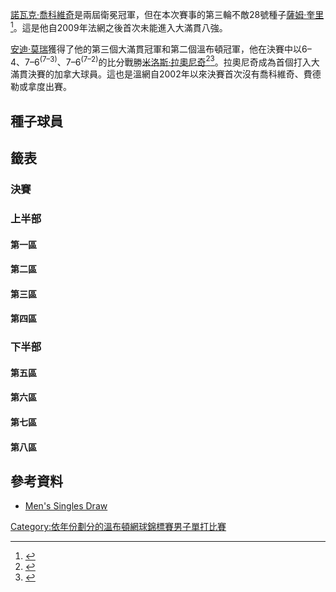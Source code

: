 {{noteTA
|G1=Tennis
|1=zh-hans:半区;zh-hk:半部;zh-tw:線;
|2=zh-hans:轮;zh-hant:圈;zh-tw:輪;
|3=zh-hans:半决赛;zh-hk:準決賽;zh-tw:四強;
|4=zh-hans:四分之一决赛;zh-hk:半準決賽;zh-tw:八強;
|5=zh-hans:温布尔登;zh-hk:溫布頓;zh-tw:溫布頓;
}}
{{Infobox Tennis Grand Slam events|2016|溫布頓網球錦標賽|
 |champ = {{flagicon|GBR}} [[安迪·莫瑞|安迪·莫瑞]] 
 |runner = {{flagicon|CAN}} [[米洛斯·拉奧尼奇|米洛斯·拉奧尼奇]] 
 |score = 6–4, 7–6<sup>(7–3)</sup>, 7–6<sup>(7–2)</sup>
|before_name = 溫布頓網球錦標賽男子單打比賽
|after_name = 溫布頓網球錦標賽男子單打比賽
}}

{{main|2016年溫布頓網球錦標賽}}

[[諾瓦克·喬科維奇|諾瓦克·喬科維奇]]是兩屆衛冕冠軍，但在本次賽事的第三輪不敵28號種子[[薩姆·奎里|薩姆·奎里]]<ref>{{Cite web|url=http://www.wimbledon.com/en_GB/news/articles/2016-07-02/querrey_holds_nerve_to_shock_djokovic.html|title=Querrey holds nerve to shock Djokovic|date=2 July 2016|website=Wimbledon.org|publisher=The All England Lawn Tennis Club|accessdate=2016-07-16|archive-date=2016-07-18|archive-url=https://web.archive.org/web/20160718183558/http://www.wimbledon.com/en_GB/news/articles/2016-07-02/querrey_holds_nerve_to_shock_djokovic.html|dead-url=no}}</ref>。這是他自2009年法網之後首次未能進入大滿貫八強。

[[安迪·莫瑞|安迪·莫瑞]]獲得了他的第三個大滿貫冠軍和第二個溫布頓冠軍，他在決賽中以6–4、7–6<sup>(7–3)</sup>、7–6<sup>(7–2)</sup>的比分戰勝[[米洛斯·拉奧尼奇|米洛斯·拉奧尼奇]]<ref>{{citeweb|url=http://www.bbc.com/sport/tennis/36758518|title=Andy Murray wins Wimbledon by beating Milos Raonic|date=10 July 2016|work=BBC Sport|accessdate=11 July 2016|archive-date=2016-07-10|archive-url=https://web.archive.org/web/20160710175951/http://www.bbc.com/sport/tennis/36758518|dead-url=no}}</ref><ref>{{citeweb|url=https://www.theguardian.com/sport/2016/jul/10/andy-murray-wins-wimbledon-2016-milos-raonic|title=Andy Murray wins second Wimbledon title by beating Milos Raonic|date=10 July 2016|work=Guardian|accessdate=11 July 2016|archive-date=2016-07-15|archive-url=https://web.archive.org/web/20160715204824/https://www.theguardian.com/sport/2016/jul/10/andy-murray-wins-wimbledon-2016-milos-raonic|dead-url=no}}</ref>。拉奧尼奇成為首個打入大滿貫決賽的加拿大球員。這也是溫網自2002年以來決賽首次沒有喬科維奇、費德勒或拿度出賽。

==種子球員==
{{columns-list|2|
{{seeds|1|一}} {{flagicon|SRB}} [[諾瓦克·喬科維奇|諾瓦克·喬科維奇]]（第三輪）
{{seeds|2|八}} {{flagicon|GBR}} '''[[安迪·穆雷|安迪·穆雷]]（冠軍）'''
{{seeds|3|三}} {{flagicon|SUI}} [[羅傑·費德勒|羅傑·費德勒]]（四強）
{{seeds|4|六}} {{flagicon|SUI}} [[斯坦·瓦林卡|斯坦·瓦林卡]]（第二輪）
{{seeds|5|四}}  {{flagicon|JPN}} [[錦織圭|錦織圭]]（第四輪，肋骨傷退賽）
{{seeds|6|二}} {{flagicon|CAN}} [[米洛斯·拉奧尼奇|米洛斯·拉奧尼奇]]（亞軍）
{{seeds|7|七}} {{flagicon|FRA}} [[里夏爾·加斯奎特|里夏爾·加斯奎特]]（第四輪，背傷退賽）
{{seeds|8|五}} {{flagicon|AUT}} [[多米尼克·蒂姆|多米尼克·蒂姆]]（第二輪）
{{seeds|9|四}} {{flagicon|CRO}} [[馬林·契利奇|馬林·契利奇]]（八強）
{{seeds|10|五}} {{flagicon|CZE}} [[托馬什·貝爾迪赫|托馬什·貝爾迪赫]]（四強）
{{seeds|11|二}} {{flagicon|BEL}} [[大衛·高芬|大衛·高芬]]（第四輪）
{{seeds|12|七}} {{flagicon|FRA}} [[若-威爾弗裡德·特松加|若-威爾弗裡德·特松加]]（八強）
{{seeds|13|一}} {{flagicon|ESP}} [[大衛·費雷爾|大衛·費雷爾]]（第二輪）
{{seeds|14|六}} {{flagicon|ESP}} [[羅伯托·布迪斯塔-阿古特|羅伯托·布迪斯塔-阿古特]]（第三輪）
{{seeds|15|八}} {{flagicon|AUS}} [[尼克·基爾喬斯|尼克·基爾喬斯]]（第四輪）
{{seeds|16|三}} {{flagicon|FRA}} [[吉爾·西蒙|吉爾·西蒙]]（第二輪）

{{seeds|17|三}} {{flagicon|FRA}} [[加埃爾·蒙菲爾斯|加埃爾·蒙菲爾斯]]（第一輪）
{{seeds|18|七}} {{flagicon|USA}} [[約翰·伊斯內爾|約翰·伊斯內爾]]（第三輪）
{{seeds|19|六}} {{flagicon|AUS}} [[伯納德·托米奇|伯納德·托米奇]]（第四輪）
{{seeds|20|二}} {{flagicon|RSA}} [[凱文·安德森_(網球運動員)|凱文·安德森]]（第一輪）
{{seeds|21|一}} {{flagicon|GER}} [[菲利普·科爾施賴伯|菲利普·科爾施賴伯]]（第一輪）
{{seeds|22|八}} {{flagicon|ESP}} [[費利西亞諾·洛佩斯|費利西亞諾·洛佩斯]]（第三輪）
{{seeds|23|四}} {{flagicon|CRO}} [[伊沃·卡洛維奇|伊沃·卡洛維奇]]（第二輪）
{{seeds|24|五}} {{flagicon|GER}} [[亞歷山大·兹維列夫|亞歷山大·兹維列夫]]（第三輪）
{{seeds|25|七}} {{flagicon|SRB}} [[維克托·特羅伊茨基|維克托·特羅伊茨基]]（第二輪）
{{seeds|26|八}} {{flagicon|FRA}} [[伯諾瓦·帕爾雷|伯諾瓦·帕爾雷]]（第二輪）
{{seeds|27|二}} {{flagicon|USA}} [[傑克·索克|傑克·索克]]（第三輪）
{{seeds|28|一}} {{flagicon|USA}} [[薩姆·奎里|薩姆·奎里]]（八強）
{{seeds|29|四}} {{flagicon|URU}} [[巴勃羅·奎瓦斯|巴勃羅·奎瓦斯]]（第一輪）
{{seeds|30|三}} {{flagicon|UKR}} [[亞歷山大·多爾戈波洛夫|亞歷山大·多爾戈波洛夫]]（第二輪）
{{seeds|31|五}} {{flagicon|POR}} [[喬奧·索薩|喬奧·索薩]]（第三輪）
{{seeds|32|六}} {{flagicon|FRA}} [[盧卡斯·普耶|盧卡斯·普耶]]（八強）
}}

==籤表==
{{Draw key}}

===決賽===

{{8TeamBracket-Tennis5
|RD1=八強
|RD2=四強
|RD3=決賽
|team-width=175

|RD1-seed1=28
|RD1-team1={{flagicon|USA}} [[薩姆·奎里|薩姆·奎里]]
|RD1-score1-1=4
|RD1-score1-2=5
|RD1-score1-3='''7'''
|RD1-score1-4=4
|RD1-score1-5=
|RD1-seed2=6
|RD1-team2={{flagicon|CAN}} '''[[米洛斯·拉奧尼奇|米洛斯·拉奧尼奇]]'''
|RD1-score2-1='''6'''
|RD1-score2-2='''7'''
|RD1-score2-3=5
|RD1-score2-4='''6'''
|RD1-score2-5=

|RD1-seed3=3
|RD1-team3={{flagicon|SUI}} '''[[羅傑·費德勒|羅傑·費德勒]]'''
|RD1-score3-1=6<sup>4</sup>
|RD1-score3-2=4
|RD1-score3-3='''6'''
|RD1-score3-4='''7<sup>11</sup>'''
|RD1-score3-5='''6'''
|RD1-seed4=9
|RD1-team4={{flagicon|CRO}} [[馬林·契利奇|馬林·契利奇]]
|RD1-score4-1='''7<sup>7</sup>'''
|RD1-score4-2='''6'''
|RD1-score4-3=3
|RD1-score4-4=6<sup>9</sup>
|RD1-score4-5=3

|RD1-seed5=10
|RD1-team5={{flagicon|CZE}} '''[[托馬什·貝爾迪赫|托馬什·貝爾迪赫]]'''
|RD1-score5-1='''7<sup>7</sup>'''
|RD1-score5-2='''6'''
|RD1-score5-3='''6'''
|RD1-score5-4=
|RD1-score5-5=
|RD1-seed6=32
|RD1-team6={{flagicon|FRA}} [[盧卡斯·普耶|盧卡斯·普耶]]
|RD1-score6-1=6<sup>4</sup>
|RD1-score6-2=3
|RD1-score6-3=2
|RD1-score6-4=
|RD1-score6-5=

|RD1-seed7=12
|RD1-team7={{flagicon|FRA}} [[若-威爾弗裡德·特松加|若-威爾弗裡德·特松加]]
|RD1-score7-1=6<sup>10</sup>
|RD1-score7-2=1
|RD1-score7-3='''6'''
|RD1-score7-4='''6'''
|RD1-score7-5=1
|RD1-seed8=2
|RD1-team8={{flagicon|GBR}} '''[[安迪·穆雷|安迪·穆雷]]'''
|RD1-score8-1='''7<sup>12</sup>'''
|RD1-score8-2='''6'''
|RD1-score8-3=3
|RD1-score8-4=4
|RD1-score8-5='''6'''

|RD2-seed1=6
|RD2-team1={{flagicon|CAN}} '''[[米洛斯·拉奧尼奇|米洛斯·拉奧尼奇]]'''
|RD2-score1-1='''6'''
|RD2-score1-2=6<sup>3</sup>
|RD2-score1-3=4
|RD2-score1-4='''7'''
|RD2-score1-5='''6'''
|RD2-seed2=3
|RD2-team2={{flagicon|SUI}} [[羅傑·費德勒|羅傑·費德勒]]
|RD2-score2-1=3
|RD2-score2-2='''7<sup>7</sup>'''
|RD2-score2-3='''6'''
|RD2-score2-4=5
|RD2-score2-5=3

|RD2-seed3=10
|RD2-team3={{flagicon|CZE}} [[托馬什·貝爾迪赫|托馬什·貝爾迪赫]]
|RD2-score3-1=3
|RD2-score3-2=3
|RD2-score3-3=3
|RD2-score3-4=
|RD2-score3-5=
|RD2-seed4=2
|RD2-team4={{flagicon|GBR}} '''[[安迪·穆雷|安迪·穆雷]]'''
|RD2-score4-1='''6'''
|RD2-score4-2='''6'''
|RD2-score4-3='''6'''
|RD2-score4-4=
|RD2-score4-5=

|RD3-seed1=6
|RD3-team1={{flagicon|CAN}} [[米洛斯·拉奧尼奇|米洛斯·拉奧尼奇]]
|RD3-score1-1=4
|RD3-score1-2=6<sup>3</sup>
|RD3-score1-3=6<sup>2</sup>
|RD3-score1-4=
|RD3-score1-5=
|RD3-seed2=2
|RD3-team2={{flagicon|GBR}} '''[[安迪·穆雷|安迪·穆雷]]'''
|RD3-score2-1='''6'''
|RD3-score2-2='''7<sup>7</sup>'''
|RD3-score2-3='''7<sup>7</sup>'''
|RD3-score2-4=
|RD3-score2-5=
}}

=== 上半部 ===
==== 第一區 ====
{{16TeamBracket-Compact-Tennis5
| RD1=第一輪
| RD2=第二輪
| RD3=第三輪
| RD4=第四輪

|RD1-seed01= 1
|RD1-team01={{flagicon|SRB}} '''[[諾瓦克·喬科維奇|喬科維奇]]'''
|RD1-score01-1='''6'''
|RD1-score01-2='''7<sup>7</sup>'''
|RD1-score01-3='''6'''
|RD1-score01-4=
|RD1-score01-5=
|RD1-seed02=WC
|RD1-team02={{flagicon|GBR}} [[詹姆斯·沃德|沃德]]
|RD1-score02-1=0
|RD1-score02-2=6<sup>3</sup>
|RD1-score02-3=4
|RD1-score02-4=
|RD1-score02-5=

|RD1-seed03=
|RD1-team03={{flagicon|GBR}} [[Kyle_Edmund|K Edmund]]
|RD1-score03-1=2
|RD1-score03-2=5
|RD1-score03-3=4
|RD1-score03-4=
|RD1-score03-5=
|RD1-seed04=
|RD1-team04={{flagicon|FRA}} '''[[阿德里安·曼納里諾|曼納里諾]]'''
|RD1-score04-1='''6'''
|RD1-score04-2='''7'''
|RD1-score04-3='''6'''
|RD1-score04-4=
|RD1-score04-5=

|RD1-seed05=
|RD1-team05={{flagicon|BRA}} '''[[托馬斯·貝魯奇|貝魯奇]]'''
|RD1-score05-1=3
|RD1-score05-2='''6'''
|RD1-score05-3='''6'''
|RD1-score05-4=1
|RD1-score05-5='''8'''
|RD1-seed06=Q
|RD1-team06={{flagicon|BEL}} [[魯賓·貝蒙爾曼斯|貝蒙爾曼斯]]
|RD1-score06-1='''6'''
|RD1-score06-2=4
|RD1-score06-3=3
|RD1-score06-4='''6'''
|RD1-score06-5=6

|RD1-seed07=
|RD1-team07={{flagicon|CZE}} [[盧卡斯·拉索爾|拉索爾]]
|RD1-score07-1='''7<sup>8</sup>'''
|RD1-score07-2='''7<sup>7</sup>'''
|RD1-score07-3=4
|RD1-score07-4=2
|RD1-score07-5=10
|RD1-seed08=28
|RD1-team08={{flagicon|USA}} '''[[薩姆·奎里|奎里]]'''
|RD1-score08-1=6<sup>6</sup>
|RD1-score08-2=6<sup>5</sup>
|RD1-score08-3='''6'''
|RD1-score08-4='''6'''
|RD1-score08-5='''12'''

|RD1-seed09=21
|RD1-team09={{nowrap|{{flagicon|GER}} [[菲利普·科爾施賴伯|科爾施賴伯]]}}
|RD1-score09-1=5
|RD1-score09-2=3
|RD1-score09-3='''6'''
|RD1-score09-4=3
|RD1-score09-5=
|RD1-seed10=
|RD1-team10={{flagicon|FRA}} '''[[皮埃爾-雨果·赫伯特|赫伯特]]'''
|RD1-score10-1='''7'''
|RD1-score10-2='''6'''
|RD1-score10-3=3
|RD1-score10-4='''6'''
|RD1-score10-5=

|RD1-seed11=
|RD1-team11={{flagicon|BIH}} '''[[達米爾·德祖赫|德祖赫]]'''
|RD1-score11-1='''7<sup>7</sup>'''
|RD1-score11-2='''7'''
|RD1-score11-3=2
|RD1-score11-4=1
|RD1-score11-5='''6'''
|RD1-seed12=
|RD1-team12={{flagicon|USA}} [[丹尼斯·庫德拉|庫德拉]]
|RD1-score12-1=6<sup>5</sup>
|RD1-score12-2=5
|RD1-score12-3='''6'''
|RD1-score12-4='''6'''
|RD1-score12-5=3

|RD1-seed13=WC
|RD1-team13={{flagicon|GBR}} [[Brydan_Klein|B Klein]]
|RD1-score13-1=6<sup>0</sup>
|RD1-score13-2=4
|RD1-score13-3=4
|RD1-score13-4=
|RD1-score13-5=
|RD1-seed14=
|RD1-team14={{flagicon|FRA}} '''[[尼古拉·馬俞|馬俞]]'''
|RD1-score14-1='''7<sup>7</sup>'''
|RD1-score14-2='''6'''
|RD1-score14-3='''6'''
|RD1-score14-4=
|RD1-score14-5=

|RD1-seed15=
|RD1-team15={{flagicon|ISR}} [[杜迪·塞拉|塞拉]]
|RD1-score15-1=2
|RD1-score15-2=1
|RD1-score15-3=1
|RD1-score15-4=
|RD1-score15-5=
|RD1-seed16=13
|RD1-team16={{flagicon|ESP}} '''[[大衛·費雷爾|費雷爾]]'''
|RD1-score16-1='''6'''
|RD1-score16-2='''6'''
|RD1-score16-3='''6'''
|RD1-score16-4=
|RD1-score16-5=

|RD2-seed01=1
|RD2-team01={{flagicon|SRB}} '''[[諾瓦克·喬科維奇|喬科維奇]]'''
|RD2-score01-1='''6'''
|RD2-score01-2='''6'''
|RD2-score01-3='''7<sup>7</sup>'''
|RD2-score01-4=
|RD2-score01-5=
|RD2-seed02=
|RD2-team02={{flagicon|FRA}} [[阿德里安·曼納里諾|曼納里諾]]
|RD2-score02-1=4
|RD2-score02-2=3
|RD2-score02-3=6<sup>5</sup>
|RD2-score02-4=
|RD2-score02-5=

|RD2-seed03=
|RD2-team03={{flagicon|BRA}} [[托馬斯·貝魯奇|貝魯奇]]
|RD2-score03-1=4
|RD2-score03-2=3
|RD2-score03-3=2
|RD2-score03-4=
|RD2-score03-5=
|RD2-seed04=28
|RD2-team04={{flagicon|USA}} '''[[薩姆·奎里|奎里]]'''
|RD2-score04-1='''6'''
|RD2-score04-2='''6'''
|RD2-score04-3='''6'''
|RD2-score04-4=
|RD2-score04-5=

|RD2-seed05=
|RD2-team05={{nowrap|{{flagicon|FRA}} '''[[皮埃爾-雨果·赫伯特|赫伯特]]'''}}
|RD2-score05-1=3
|RD2-score05-2='''7<sup>7</sup>'''
|RD2-score05-3='''7<sup>7</sup>'''
|RD2-score05-4='''6'''
|RD2-score05-5=
|RD2-seed06=
|RD2-team06={{flagicon|BIH}} [[達米爾·德祖赫|德祖赫]]
|RD2-score06-1='''6'''
|RD2-score06-2=6<sup>1</sup>
|RD2-score06-3=6<sup>0</sup>
|RD2-score06-4=2
|RD2-score06-5=

|RD2-seed07=
|RD2-team07={{flagicon|FRA}} '''[[尼古拉·馬俞|馬俞]]'''
|RD2-score07-1='''6'''
|RD2-score07-2='''6'''
|RD2-score07-3='''6'''
|RD2-score07-4=
|RD2-score07-5=
|RD2-seed08=13
|RD2-team08={{flagicon|ESP}} [[大衛·費雷爾|費雷爾]]
|RD2-score08-1=1
|RD2-score08-2=4
|RD2-score08-3=3
|RD2-score08-4=
|RD2-score08-5=

|RD3-seed01=1
|RD3-team01={{flagicon|SRB}} [[諾瓦克·喬科維奇|喬科維奇]]
|RD3-score01-1=6<sup>6</sup>
|RD3-score01-2=1
|RD3-score01-3='''6'''
|RD3-score01-4=6<sup>5</sup>
|RD3-score01-5=
|RD3-seed02=28
|RD3-team02={{flagicon|USA}} '''[[薩姆·奎里|奎里]]'''
|RD3-score02-1='''7<sup>8</sup>'''
|RD3-score02-2='''6'''
|RD3-score02-3=3
|RD3-score02-4='''7<sup>7</sup>'''
|RD3-score02-5=

|RD3-seed03=
|RD3-team03={{nowrap|{{flagicon|FRA}} [[皮埃爾-雨果·赫伯特|赫伯特]]}}
|RD3-score03-1=6<sup>5</sup>
|RD3-score03-2=4
|RD3-score03-3='''6'''
|RD3-score03-4=3
|RD3-score03-5=
|RD3-seed04=
|RD3-team04={{flagicon|FRA}} '''[[尼古拉·馬俞|馬俞]]'''
|RD3-score04-1='''7<sup>7</sup>'''
|RD3-score04-2='''6'''
|RD3-score04-3=3
|RD3-score04-4='''6'''
|RD3-score04-5=

|RD4-seed01=28
|RD4-team01={{nowrap|{{flagicon|USA}} '''[[薩姆·奎里|奎里]]'''}}
|RD4-score01-1='''6'''
|RD4-score01-2='''7<sup>7</sup>'''
|RD4-score01-3='''6'''
|RD4-score01-4=
|RD4-score01-5=
|RD4-seed02=
|RD4-team02={{flagicon|FRA}} [[尼古拉·馬俞|馬俞]]
|RD4-score02-1=4
|RD4-score02-2=6<sup>5</sup>
|RD4-score02-3=4
|RD4-score02-4=
|RD4-score02-5=
}}

==== 第二區 ====
{{16TeamBracket-Compact-Tennis5
| RD1=第一輪
| RD2=第二輪
| RD3=第三輪
| RD4=第四輪

|RD1-seed01=11
|RD1-team01={{flagicon|BEL}} '''[[大衛·高芬|高芬]]'''
|RD1-score01-1='''6'''
|RD1-score01-2='''6'''
|RD1-score01-3='''6'''
|RD1-score01-4=
|RD1-score01-5=
|RD1-seed02=WC
|RD1-team02={{flagicon|GBR}} [[詹姆斯·沃德_(網球運動員)|沃德]]
|RD1-score02-1=2
|RD1-score02-2=3
|RD1-score02-3=2
|RD1-score02-4=
|RD1-score02-5=

|RD1-seed03=Q
|RD1-team03={{nowrap|{{flagicon|FRA}} '''[[愛德華·羅傑-瓦塞林|羅傑-瓦塞林]]'''}}
|RD1-score03-1=1
|RD1-score03-2='''6'''
|RD1-score03-3='''6'''
|RD1-score03-4='''6'''
|RD1-score03-5=
|RD1-seed04=
|RD1-team04={{flagicon|RUS}} [[Teymuraz_Gabashvili|T Gabashvili]]
|RD1-score04-1='''6'''
|RD1-score04-2=3
|RD1-score04-3=4
|RD1-score04-4=4
|RD1-score04-5=

|RD1-seed05=
|RD1-team05={{flagicon|ESP}} '''[[尼古拉斯·阿爾瑪格羅|阿爾瑪格羅]]'''
|RD1-score05-1='''6'''
|RD1-score05-2='''7<sup>8</sup>'''
|RD1-score05-3=5
|RD1-score05-4=3
|RD1-score05-5='''6'''
|RD1-seed06=
|RD1-team06={{nowrap|{{flagicon|BRA}} [[Rogério_Dutra_Silva|R Dutra Silva]]}}
|RD1-score06-1=3
|RD1-score06-2=6<sup>6</sup>
|RD1-score06-3='''7'''
|RD1-score06-4='''6'''
|RD1-score06-5=3

|RD1-seed07=
|RD1-team07={{flagicon|UZB}} '''[[丹尼斯·伊斯托明|伊斯托明]]'''
|RD1-score07-1=4
|RD1-score07-2=6<sup>13</sup>
|RD1-score07-3='''6'''
|RD1-score07-4='''7<sup>7</sup>'''
|RD1-score07-5='''6'''
|RD1-seed08=20
|RD1-team08={{flagicon|RSA}} [[凱文·安德森_(網球運動員)|安德森]]
|RD1-score08-1='''6'''
|RD1-score08-2='''7<sup>15</sup>'''
|RD1-score08-3=4
|RD1-score08-4=6<sup>2</sup>
|RD1-score08-5=3

|RD1-seed09=27
|RD1-team09={{flagicon|USA}} '''[[傑克·索克|索克]]'''
|RD1-score09-1='''6'''
|RD1-score09-2='''6'''
|RD1-score09-3='''6'''
|RD1-score09-4=
|RD1-score09-5=
|RD1-seed10=
|RD1-team10={{flagicon|LAT}} [[厄內斯特·古爾比斯|古爾比斯]]
|RD1-score10-1=4
|RD1-score10-2=4
|RD1-score10-3=4
|RD1-score10-4=
|RD1-score10-5=

|RD1-seed11=
|RD1-team11={{flagicon|ARG}} [[迪亞哥·塞巴斯蒂安·施瓦茲曼|施瓦茲曼]]
|RD1-score11-1='''6'''
|RD1-score11-2=2
|RD1-score11-3=3
|RD1-score11-4='''6'''
|RD1-score11-5=5
|RD1-seed12=
|RD1-team12={{flagicon|NED}} '''[[羅賓·哈塞|哈塞]]'''
|RD1-score12-1=2
|RD1-score12-2='''6'''
|RD1-score12-3='''6'''
|RD1-score12-4=2
|RD1-score12-5='''7'''

|RD1-seed13=
|RD1-team13={{flagicon|ITA}} '''[[安德烈亞斯·塞皮|塞皮]]'''
|RD1-score13-1='''6'''
|RD1-score13-2='''6'''
|RD1-score13-3='''6'''
|RD1-score13-4=
|RD1-score13-5=
|RD1-seed14=
|RD1-team14={{nowrap|{{flagicon|ESP}} [[吉列爾莫·加西亞·洛佩斯|加西亞·洛佩斯]]}}
|RD1-score14-1=2
|RD1-score14-2=4
|RD1-score14-3=0
|RD1-score14-4=
|RD1-score14-5=

|RD1-seed15=
|RD1-team15={{nowrap|{{flagicon|ESP}} [[Pablo_Carreño_Busta|P Carreño Busta]]}}
|RD1-score15-1=6<sup>4</sup>
|RD1-score15-2=2
|RD1-score15-3=4
|RD1-score15-4=
|RD1-score15-5=
|RD1-seed16=6
|RD1-team16={{flagicon|CAN}} '''[[米洛斯·拉奧尼奇|拉奧尼奇]]'''
|RD1-score16-1='''7<sup>7</sup>'''
|RD1-score16-2='''6'''
|RD1-score16-3='''6'''
|RD1-score16-4=
|RD1-score16-5=

|RD2-seed01=11
|RD2-team01={{flagicon|BEL}} '''[[大衛·高芬|高芬]]'''
|RD2-score01-1='''6'''
|RD2-score01-2='''6'''
|RD2-score01-3='''6'''
|RD2-score01-4=
|RD2-score01-5=
|RD2-seed02=Q
|RD2-team02={{nowrap|{{flagicon|FRA}} [[愛德華·羅傑-瓦塞林|羅傑-瓦塞林]]}}
|RD2-score02-1=4
|RD2-score02-2=0
|RD2-score02-3=3
|RD2-score02-4=
|RD2-score02-5=

|RD2-seed03=
|RD2-team03={{flagicon|ESP}} [[尼古拉斯·阿爾瑪格羅|阿爾瑪格羅]]
|RD2-score03-1=4
|RD2-score03-2=6<sup>5</sup>
|RD2-score03-3=2
|RD2-score03-4=
|RD2-score03-5=
|RD2-seed04=
|RD2-team04={{flagicon|UZB}} '''[[丹尼斯·伊斯托明|伊斯托明]]'''
|RD2-score04-1='''6'''
|RD2-score04-2='''7<sup>7</sup>'''
|RD2-score04-3='''6'''
|RD2-score04-4=
|RD2-score04-5=

|RD2-seed05=27
|RD2-team05={{flagicon|USA}} '''[[傑克·索克|索克]]'''
|RD2-score05-1='''6'''
|RD2-score05-2='''6'''
|RD2-score05-3=6<sup>3</sup>
|RD2-score05-4='''6'''
|RD2-score05-5=
|RD2-seed06=
|RD2-team06={{flagicon|NED}} [[羅賓·哈塞|哈塞]]
|RD2-score06-1=1
|RD2-score06-2=3
|RD2-score06-3='''7<sup>7</sup>'''
|RD2-score06-4=4
|RD2-score06-5=

|RD2-seed07=
|RD2-team07={{flagicon|ITA}} [[安德烈亞斯·塞皮|塞皮]]
|RD2-score07-1=6<sup>5</sup>
|RD2-score07-2=4
|RD2-score07-3=2
|RD2-score07-4=
|RD2-score07-5=
|RD2-seed08=6
|RD2-team08={{flagicon|CAN}} '''[[米洛斯·拉奧尼奇|拉奧尼奇]]'''
|RD2-score08-1='''7<sup>7</sup>'''
|RD2-score08-2='''6'''
|RD2-score08-3='''6'''
|RD2-score08-4=
|RD2-score08-5=

|RD3-seed01=11
|RD3-team01={{flagicon|BEL}} '''[[大衛·高芬|高芬]]'''
|RD3-score01-1='''6'''
|RD3-score01-2='''6'''
|RD3-score01-3=2
|RD3-score01-4='''6'''
|RD3-score01-5=
|RD3-seed02=
|RD3-team02={{flagicon|UZB}} [[丹尼斯·伊斯托明|伊斯托明]]
|RD3-score02-1=4
|RD3-score02-2=3
|RD3-score02-3='''6'''
|RD3-score02-4=1
|RD3-score02-5=

|RD3-seed03=27
|RD3-team03={{flagicon|USA}} [[傑克·索克|索克]]
|RD3-score03-1=6<sup>2</sup>
|RD3-score03-2=4
|RD3-score03-3=6<sup>1</sup>
|RD3-score03-4=
|RD3-score03-5=
|RD3-seed04=6
|RD3-team04={{nowrap|{{flagicon|CAN}} '''[[米洛斯·拉奧尼奇|拉奧尼奇]]'''}}
|RD3-score04-1='''7<sup>7</sup>'''
|RD3-score04-2='''6'''
|RD3-score04-3='''7<sup>7</sup>'''
|RD3-score04-4=
|RD3-score04-5=

|RD4-seed01=11
|RD4-team01={{flagicon|BEL}} [[大衛·高芬|高芬]]
|RD4-score01-1='''6'''
|RD4-score01-2='''6'''
|RD4-score01-3=4
|RD4-score01-4=4
|RD4-score01-5=4
|RD4-seed02=6
|RD4-team02={{nowrap|{{flagicon|CAN}} '''[[米洛斯·拉奧尼奇|拉奧尼奇]]'''}}
|RD4-score02-1=4
|RD4-score02-2=3
|RD4-score02-3='''6'''
|RD4-score02-4='''6'''
|RD4-score02-5='''6'''
}}

==== 第三區 ====
{{16TeamBracket-Compact-Tennis5
| RD1=第一輪
| RD2=第二輪
| RD3=第三輪
| RD4=第四輪

|RD1-seed01=3
|RD1-team01={{flagicon|SUI}} '''[[羅傑·費德勒|費德勒]]'''
|RD1-score01-1='''7<sup>7</sup>'''
|RD1-score01-2='''7<sup>7</sup>'''
|RD1-score01-3='''6'''
|RD1-score01-4=
|RD1-score01-5=
|RD1-seed02=
|RD1-team02={{flagicon|ARG}} [[吉多·佩拉|佩拉]]
|RD1-score02-1=6<sup>5</sup>
|RD1-score02-2=6<sup>3</sup>
|RD1-score02-3=3
|RD1-score02-4=
|RD1-score02-5=

|RD1-seed03=
|RD1-team03={{flagicon|LTU}} [[里查達斯·貝蘭基斯|貝蘭基斯]]
|RD1-score03-1=3
|RD1-score03-2=3
|RD1-score03-3=4
|RD1-score03-4=
|RD1-score03-5=
|RD1-seed04=Q
|RD1-team04={{flagicon|GBR}} '''[[馬庫斯·威利斯|威利斯]]'''
|RD1-score04-1='''6'''
|RD1-score04-2='''6'''
|RD1-score04-3='''6'''
|RD1-score04-4=
|RD1-score04-5=

|RD1-seed05=
|RD1-team05={{flagicon|GBR}} '''[[布倫丹·埃文斯|埃文斯]]'''
|RD1-score05-1='''6'''
|RD1-score05-2=6<sup>6</sup>
|RD1-score05-3='''7<sup>9</sup>'''
|RD1-score05-4='''7'''
|RD1-score05-5=
|RD1-seed06=
|RD1-team06={{flagicon|GER}} [[Jan-Lennard_Struff|J-L Struff]]
|RD1-score06-1=3
|RD1-score06-2='''7<sup>8</sup>'''
|RD1-score06-3=6<sup>7</sup>
|RD1-score06-4=5
|RD1-score06-5=

|RD1-seed07=
|RD1-team07={{flagicon|RUS}} [[Evgeny_Donskoy|E Donskoy]]
|RD1-score07-1=2
|RD1-score07-2=4
|RD1-score07-3='''6'''
|RD1-score07-4=6<sup>3</sup>
|RD1-score07-5=
|RD1-seed08=30
|RD1-team08={{nowrap|{{flagicon|UKR}} '''[[亞歷山大·多爾戈波洛夫|多爾戈波洛夫]]'''}}
|RD1-score08-1='''6'''
|RD1-score08-2='''6'''
|RD1-score08-3=3
|RD1-score08-4='''7<sup>7</sup>'''
|RD1-score08-5=

|RD1-seed09=17
|RD1-team09={{flagicon|FRA}} [[加埃爾·蒙菲爾斯|蒙菲爾斯]]
|RD1-score09-1='''7<sup>7</sup>'''
|RD1-score09-2=0
|RD1-score09-3='''6'''
|RD1-score09-4=1
|RD1-score09-5=2
|RD1-seed10=
|RD1-team10={{flagicon|FRA}} '''[[熱雷米·夏爾迪|夏爾迪]]'''
|RD1-score10-1=6<sup>4</sup>
|RD1-score10-2='''6'''
|RD1-score10-3=4
|RD1-score10-4='''6'''
|RD1-score10-5='''6'''

|RD1-seed11=
|RD1-team11={{flagicon|TUN}} [[Malek_Jaziri|M Jaziri]]
|RD1-score11-1=5
|RD1-score11-2=6<sup>2</sup>
|RD1-score11-3=4
|RD1-score11-4=
|RD1-score11-5=
|RD1-seed12=
|RD1-team12={{flagicon|USA}} '''[[斯蒂夫·約翰遜|約翰遜]]'''
|RD1-score12-1='''7'''
|RD1-score12-2='''7<sup>7</sup>'''
|RD1-score12-3='''6'''
|RD1-score12-4=
|RD1-score12-5=

|RD1-seed13=Q
|RD1-team13={{flagicon|USA}} [[Bjorn_Fratangelo|B Fratangelo]]
|RD1-score13-1=3
|RD1-score13-2=4
|RD1-score13-3=2
|RD1-score13-4=
|RD1-score13-5=
|RD1-seed14=
|RD1-team14={{flagicon|BUL}} '''[[格里戈爾·季米特洛夫|季米特洛夫]]'''
|RD1-score14-1='''6'''
|RD1-score14-2='''6'''
|RD1-score14-3='''6'''
|RD1-score14-4=
|RD1-score14-5=

|RD1-seed15=PR
|RD1-team15={{flagicon|SRB}} [[Janko_Tipsarević|J Tipsarević]]
|RD1-score15-1='''6'''
|RD1-score15-2=4
|RD1-score15-3=5
|RD1-score15-4=3
|RD1-score15-5=
|RD1-seed16=16
|RD1-team16={{flagicon|FRA}} '''[[吉爾·西蒙|西蒙]]'''
|RD1-score16-1=4
|RD1-score16-2='''6'''
|RD1-score16-3='''7'''
|RD1-score16-4='''6'''
|RD1-score16-5=

|RD2-seed01=3
|RD2-team01={{flagicon|SUI}} '''[[羅傑·費德勒|費德勒]]'''
|RD2-score01-1='''6'''
|RD2-score01-2='''6'''
|RD2-score01-3='''6'''
|RD2-score01-4=
|RD2-score01-5=
|RD2-seed02=Q
|RD2-team02={{flagicon|GBR}} [[馬庫斯·威利斯|威利斯]]
|RD2-score02-1=0
|RD2-score02-2=3
|RD2-score02-3=4
|RD2-score02-4=
|RD2-score02-5=

|RD2-seed03=
|RD2-team03={{flagicon|GBR}} '''[[布倫丹·埃文斯|埃文斯]]'''
|RD2-score03-1='''7<sup>8</sup>'''
|RD2-score03-2='''6'''
|RD2-score03-3='''6'''
|RD2-score03-4=
|RD2-score03-5=
|RD2-seed04=30
|RD2-team04={{nowrap|{{flagicon|UKR}} [[亞歷山大·多爾戈波洛夫|多爾戈波洛夫]]}}
|RD2-score04-1=6<sup>6</sup>
|RD2-score04-2=4
|RD2-score04-3=1
|RD2-score04-4=
|RD2-score04-5=

|RD2-seed05=
|RD2-team05={{flagicon|FRA}} [[熱雷米·夏爾迪|夏爾迪]]
|RD2-score05-1=1
|RD2-score05-2=6<sup>6</sup>
|RD2-score05-3=3
|RD2-score05-4=
|RD2-score05-5=
|RD2-seed06=
|RD2-team06={{flagicon|USA}} '''[[斯蒂夫·約翰遜|約翰遜]]'''
|RD2-score06-1='''6'''
|RD2-score06-2='''7<sup>8</sup>'''
|RD2-score06-3='''6'''
|RD2-score06-4=
|RD2-score06-5=

|RD2-seed07=
|RD2-team07={{flagicon|BUL}} '''[[格里戈爾·季米特洛夫|季米特洛夫]]'''
|RD2-score07-1='''6'''
|RD2-score07-2='''7<sup>7</sup>'''
|RD2-score07-3=4
|RD2-score07-4='''6'''
|RD2-score07-5=
|RD2-seed08=16
|RD2-team08={{flagicon|FRA}} [[吉爾·西蒙|西蒙]]
|RD2-score08-1=3
|RD2-score08-2=6<sup>1</sup>
|RD2-score08-3='''6'''
|RD2-score08-4=4
|RD2-score08-5=

|RD3-seed01=3
|RD3-team01={{flagicon|SUI}} '''[[羅傑·費德勒|費德勒]]'''
|RD3-score01-1='''6'''
|RD3-score01-2='''6'''
|RD3-score01-3='''6'''
|RD3-score01-4=
|RD3-score01-5=
|RD3-seed02=
|RD3-team02={{flagicon|GBR}} [[布倫丹·埃文斯|埃文斯]]
|RD3-score02-1=4
|RD3-score02-2=2
|RD3-score02-3=2
|RD3-score02-4=
|RD3-score02-5=

|RD3-seed03=
|RD3-team03={{nowrap|{{flagicon|USA}} '''[[斯蒂夫·約翰遜|約翰遜]]'''}}
|RD3-score03-1=6<sup>6</sup>
|RD3-score03-2='''7<sup>7</sup>'''
|RD3-score03-3='''6'''
|RD3-score03-4='''6'''
|RD3-score03-5=
|RD3-seed04=
|RD3-team04={{flagicon|BUL}} [[格里戈爾·季米特洛夫|季米特洛夫]]
|RD3-score04-1='''7<sup>8</sup>'''
|RD3-score04-2=6<sup>3</sup>
|RD3-score04-3=4
|RD3-score04-4=2
|RD3-score04-5=

|RD4-seed01=3
|RD4-team01={{flagicon|SUI}} '''[[羅傑·費德勒|費德勒]]'''
|RD4-score01-1='''6'''
|RD4-score01-2='''6'''
|RD4-score01-3='''7'''
|RD4-score01-4=
|RD4-score01-5=
|RD4-seed02=
|RD4-team02={{nowrap|{{flagicon|USA}} [[斯蒂夫·約翰遜|約翰遜]]}}
|RD4-score02-1=2
|RD4-score02-2=3
|RD4-score02-3=5
|RD4-score02-4=
|RD4-score02-5=
}}

==== 第四區 ====
{{16TeamBracket-Compact-Tennis5
| RD1=第一輪
| RD2=第二輪
| RD3=第三輪
| RD4=第四輪

|RD1-seed01=9
|RD1-team01={{flagicon|CRO}} '''[[馬林·契利奇|契利奇]]'''
|RD1-score01-1='''6'''
|RD1-score01-2='''7'''
|RD1-score01-3='''6'''
|RD1-score01-4=
|RD1-score01-5=
|RD1-seed02=PR
|RD1-team02={{flagicon|USA}} [[布賴恩·貝克爾|貝克爾]]
|RD1-score02-1=3
|RD1-score02-2=5
|RD1-score02-3=3
|RD1-score02-4=
|RD1-score02-5=

|RD1-seed03=
|RD1-team03={{nowrap|{{flagicon|UKR}} '''[[謝爾蓋·斯坦高夫斯基|斯坦高夫斯基]]'''}}
|RD1-score03-1='''6'''
|RD1-score03-2='''6'''
|RD1-score03-3='''6'''
|RD1-score03-4=
|RD1-score03-5=
|RD1-seed04=Q
|RD1-team04={{flagicon|JPN}} [[Yoshihito_Nishioka|Y Nishioka]]
|RD1-score04-1=3
|RD1-score04-2=4
|RD1-score04-3=4
|RD1-score04-4=
|RD1-score04-5=

|RD1-seed05=
|RD1-team05={{flagicon|ITA}} [[保羅·洛倫齊|洛倫齊]]
|RD1-score05-1=4
|RD1-score05-2='''7<sup>7</sup>'''
|RD1-score05-3=5
|RD1-score05-4=3
|RD1-score05-5=
|RD1-seed06=Q
|RD1-team06={{flagicon|SVK}} '''[[盧卡斯·拉科|拉科]]'''
|RD1-score06-1='''6'''
|RD1-score06-2=6<sup>5</sup>
|RD1-score06-3='''7'''
|RD1-score06-4='''6'''
|RD1-score06-5=

|RD1-seed07=
|RD1-team07={{flagicon|CRO}} [[Borna_Ćorić|B Ćorić]]
|RD1-score07-1=6<sup>8</sup>
|RD1-score07-2=6<sup>7</sup>
|RD1-score07-3=4
|RD1-score07-4=
|RD1-score07-5=
|RD1-seed08=23
|RD1-team08={{flagicon|CRO}} '''[[伊沃·卡洛維奇|卡洛維奇]]'''
|RD1-score08-1='''7<sup>10</sup>'''
|RD1-score08-2='''7<sup>9</sup>'''
|RD1-score08-3='''6'''
|RD1-score08-4=
|RD1-score08-5=

|RD1-seed09=29
|RD1-team09={{flagicon|URU}} [[巴勃羅·奎瓦斯|奎瓦斯]]
|RD1-score09-1=3
|RD1-score09-2='''6'''
|RD1-score09-3='''7'''
|RD1-score09-4=3
|RD1-score09-5=4
|RD1-seed10=
|RD1-team10={{flagicon|RUS}} '''[[安德烈·庫茲涅佐夫_(網球運動員)|庫茲涅佐夫]]'''
|RD1-score10-1='''6'''
|RD1-score10-2=3
|RD1-score10-3=5
|RD1-score10-4='''6'''
|RD1-score10-5='''6'''

|RD1-seed11=
|RD1-team11={{flagicon|COL}} [[Santiago_Giraldo|S Giraldo]]
|RD1-score11-1='''6'''
|RD1-score11-2='''7<sup>7</sup>'''
|RD1-score11-3=6<sup>5</sup>
|RD1-score11-4=3
|RD1-score11-5=13
|RD1-seed12=
|RD1-team12={{flagicon|LUX}} '''[[Gilles_Müller|G Müller]]'''
|RD1-score12-1=4
|RD1-score12-2=6<sup>3</sup>
|RD1-score12-3='''7<sup>7</sup>'''
|RD1-score12-4='''6'''
|RD1-score12-5='''15'''

|RD1-seed13=PR
|RD1-team13={{flagicon|FRA}} '''[[Julien_Benneteau|J Benneteau]]'''
|RD1-score13-1='''6'''
|RD1-score13-2='''6'''
|RD1-score13-3='''7<sup>10</sup>'''
|RD1-score13-4=
|RD1-score13-5=
|RD1-seed14=
|RD1-team14={{flagicon|UKR}} [[Illya_Marchenko|I Marchenko]]
|RD1-score14-1=4
|RD1-score14-2=2
|RD1-score14-3=6<sup>8</sup>
|RD1-score14-4=
|RD1-score14-5=

|RD1-seed15=
|RD1-team15={{flagicon|AUS}} [[Sam_Groth|S Groth]]
|RD1-score15-1=4
|RD1-score15-2=3
|RD1-score15-3=5
|RD1-score15-4=
|RD1-score15-5=
|RD1-seed16= 5
|RD1-team16={{flagicon|JPN}} '''[[錦織圭|錦織]]'''
|RD1-score16-1='''6'''
|RD1-score16-2='''6'''
|RD1-score16-3='''7'''
|RD1-score16-4=
|RD1-score16-5=

|RD2-seed01=9
|RD2-team01={{flagicon|CRO}} '''[[馬林·契利奇|契利奇]]'''
|RD2-score01-1='''6'''
|RD2-score01-2=6<sup>6</sup>
|RD2-score01-3='''6'''
|RD2-score01-4='''6'''
|RD2-score01-5=
|RD2-seed02=
|RD2-team02={{nowrap|{{flagicon|UKR}} [[謝爾蓋·斯坦高夫斯基|斯坦高夫斯基]]}}
|RD2-score02-1=2
|RD2-score02-2='''7<sup>8</sup>'''
|RD2-score02-3=4
|RD2-score02-4=4
|RD2-score02-5=

|RD2-seed03=Q
|RD2-team03={{flagicon|SVK}} '''[[盧卡斯·拉科|拉科]]'''
|RD2-score03-1='''6'''
|RD2-score03-2=3
|RD2-score03-3='''7<sup>7</sup>'''
|RD2-score03-4='''6'''
|RD2-score03-5=
|RD2-seed04=23
|RD2-team04={{flagicon|CRO}} [[伊沃·卡洛維奇|卡洛維奇]]
|RD2-score04-1=3
|RD2-score04-2='''6'''
|RD2-score04-3=6<sup>5</sup>
|RD2-score04-4=4
|RD2-score04-5=

|RD2-seed05=
|RD2-team05={{flagicon|RUS}} '''[[安德烈·庫茲涅佐夫_(網球運動員)|庫茲涅佐夫]]'''
|RD2-score05-1='''6'''
|RD2-score05-2='''6'''
|RD2-score05-3='''6'''
|RD2-score05-4=
|RD2-score05-5=
|RD2-seed06=
|RD2-team06={{flagicon|LUX}} [[Gilles_Müller|G Müller]]
|RD2-score06-1=3
|RD2-score06-2=4
|RD2-score06-3=4
|RD2-score06-4=
|RD2-score06-5=

|RD2-seed07=PR
|RD2-team07={{flagicon|FRA}} [[Julien_Benneteau|J Benneteau]]
|RD2-score07-1='''6'''
|RD2-score07-2=4
|RD2-score07-3=4
|RD2-score07-4=2
|RD2-score07-5=
|RD2-seed08=5
|RD2-team08={{flagicon|JPN}} '''[[錦織圭|錦織]]'''
|RD2-score08-1=4
|RD2-score08-2='''6'''
|RD2-score08-3='''6'''
|RD2-score08-4='''6'''
|RD2-score08-5=

|RD3-seed01=9
|RD3-team01={{flagicon|CRO}} '''[[馬林·契利奇|契利奇]]'''
|RD3-score01-1='''6'''
|RD3-score01-2='''6'''
|RD3-score01-3='''6'''
|RD3-score01-4=
|RD3-score01-5=
|RD3-seed02=Q
|RD3-team02={{flagicon|SVK}} [[盧卡斯·拉科|拉科]]
|RD3-score02-1=3
|RD3-score02-2=3
|RD3-score02-3=4
|RD3-score02-4=
|RD3-score02-5=

|RD3-seed03=
|RD3-team03={{nowrap|{{flagicon|RUS}} [[安德烈·庫茲涅佐夫_(網球運動員)|庫茲涅佐夫]]}}
|RD3-score03-1=5
|RD3-score03-2=3
|RD3-score03-3=5
|RD3-score03-4=
|RD3-score03-5=
|RD3-seed04=5
|RD3-team04={{flagicon|JPN}} '''[[錦織圭|錦織]]'''
|RD3-score04-1='''7'''
|RD3-score04-2='''6'''
|RD3-score04-3='''7'''
|RD3-score04-4=
|RD3-score04-5=

|RD4-seed01=9
|RD4-team01={{flagicon|CRO}} '''[[馬林·契利奇|契利奇]]'''
|RD4-score01-1='''6'''
|RD4-score01-2=5
|RD4-score01-3=
|RD4-score01-4=
|RD4-score01-5=
|RD4-seed02=5
|RD4-team02={{nowrap|{{flagicon|JPN}} [[錦織圭|錦織]]}}
|RD4-score02-1=1
|RD4-score02-2=1<sup>r</sup>
|RD4-score02-3=
|RD4-score02-4=
|RD4-score02-5=
}}

=== 下半部 ===
==== 第五區 ====
{{16TeamBracket-Compact-Tennis5
| RD1=第一輪
| RD2=第二輪
| RD3=第三輪
| RD4=第四輪

|RD1-seed01=8
|RD1-team01={{flagicon|AUT}} '''[[多米尼克·蒂姆|蒂姆]]'''
|RD1-score01-1='''7'''
|RD1-score01-2='''6'''
|RD1-score01-3='''6'''
|RD1-score01-4=
|RD1-score01-5=
|RD1-seed02=PR
|RD1-team02={{flagicon|GER}} [[弗洛里安·邁爾|邁爾]]
|RD1-score02-1=5
|RD1-score02-2=4
|RD1-score02-3=4
|RD1-score02-4=
|RD1-score02-5=

|RD1-seed03=
|RD1-team03={{flagicon|CZE}} '''[[吉力·維斯利|維斯利]]'''
|RD1-score03-1='''6'''
|RD1-score03-2='''6'''
|RD1-score03-3='''7<sup>9</sup>'''
|RD1-score03-4=
|RD1-score03-5=
|RD1-seed04=Q
|RD1-team04={{flagicon|NED}} [[伊格爾·西里寧|西里寧]]
|RD1-score04-1=2
|RD1-score04-2=4
|RD1-score04-3=6<sup>7</sup>
|RD1-score04-4=
|RD1-score04-5=

|RD1-seed05=Q
|RD1-team05={{flagicon|AUS}} [[盧克·薩維爾|薩維爾]]
|RD1-score05-1='''6'''
|RD1-score05-2=4
|RD1-score05-3=5
|RD1-score05-4=4
|RD1-score05-5=
|RD1-seed06=Q
|RD1-team06={{flagicon|USA}} '''[[Dennis_Novikov|D Novikov]]'''
|RD1-score06-1=4
|RD1-score06-2='''6'''
|RD1-score06-3='''7'''
|RD1-score06-4='''6'''
|RD1-score06-5=

|RD1-seed07=PR
|RD1-team07={{flagicon|RUS}} [[德米特里·圖爾蘇諾夫|圖爾蘇諾夫]]
|RD1-score07-1='''6'''
|RD1-score07-2=6<sup>2</sup>
|RD1-score07-3='''6'''
|RD1-score07-4=3
|RD1-score07-5=5
|RD1-seed08=31
|RD1-team08={{flagicon|POR}} '''[[喬奧·索薩|索薩]]'''
|RD1-score08-1=3
|RD1-score08-2='''7<sup>7</sup>'''
|RD1-score08-3=4
|RD1-score08-4='''6'''
|RD1-score08-5='''7'''

|RD1-seed09=24
|RD1-team09={{flagicon|GER}} '''[[亞歷山大·兹維列夫|兹維列夫]]'''
|RD1-score09-1='''6'''
|RD1-score09-2='''6'''
|RD1-score09-3='''6'''
|RD1-score09-4=
|RD1-score09-5=
|RD1-seed10=
|RD1-team10={{flagicon|FRA}} [[保羅-亨利·馬蒂厄|馬蒂厄]]
|RD1-score10-1=3
|RD1-score10-2=4
|RD1-score10-3=2
|RD1-score10-4=
|RD1-score10-5=

|RD1-seed11=
|RD1-team11={{flagicon|ARG}} [[Horacio_Zeballos|H Zeballos]]
|RD1-score11-1=4
|RD1-score11-2=4
|RD1-score11-3='''6'''
|RD1-score11-4=1
|RD1-score11-5=
|RD1-seed12=
|RD1-team12={{nowrap|{{flagicon|RUS}} '''[[米哈伊爾·尤日尼|尤日尼]]}}'''
|RD1-score12-1='''6'''
|RD1-score12-2='''6'''
|RD1-score12-3=3
|RD1-score12-4='''6'''
|RD1-score12-5=

|RD1-seed13=
|RD1-team13={{flagicon|GER}} '''[[班傑明·貝克爾|貝克爾]]'''
|RD1-score13-1='''6'''
|RD1-score13-2='''6'''
|RD1-score13-3='''6'''
|RD1-score13-4=
|RD1-score13-5=
|RD1-seed14=
|RD1-team14={{flagicon|ARG}} [[法昆多·巴尼斯|巴尼斯]]
|RD1-score14-1=3
|RD1-score14-2=3
|RD1-score14-3=1
|RD1-score14-4=
|RD1-score14-5=

|RD1-seed15=
|RD1-team15={{flagicon|CRO}} [[伊萬·多迪格|多迪格]]
|RD1-score15-1=6<sup>5</sup>
|RD1-score15-2='''7'''
|RD1-score15-3=1
|RD1-score15-4=6<sup>2</sup>
|RD1-score15-5=
|RD1-seed16=10
|RD1-team16={{flagicon|CZE}} '''[[托馬什·貝爾迪赫|貝爾迪赫]]'''
|RD1-score16-1='''7<sup>7</sup>'''
|RD1-score16-2=5
|RD1-score16-3='''6'''
|RD1-score16-4='''7<sup>7</sup>'''
|RD1-score16-5=

|RD2-seed01=8
|RD2-team01={{flagicon|AUT}} [[多米尼克·蒂姆|蒂姆]]
|RD2-score01-1=6<sup>4</sup>
|RD2-score01-2=6<sup>5</sup>
|RD2-score01-3=6<sup>3</sup>
|RD2-score01-4=
|RD2-score01-5=
|RD2-seed02=
|RD2-team02={{flagicon|CZE}} '''[[吉力·維斯利|維斯利]]'''
|RD2-score02-1='''7<sup>7</sup>'''
|RD2-score02-2='''7<sup>7</sup>'''
|RD2-score02-3='''7<sup>7</sup>'''
|RD2-score02-4=
|RD2-score02-5=

|RD2-seed03=Q
|RD2-team03={{flagicon|USA}} [[Dennis_Novikov|D Novikov]]
|RD2-score03-1=4
|RD2-score03-2=4
|RD2-score03-3='''6'''
|RD2-score03-4=4
|RD2-score03-5=
|RD2-seed04=31
|RD2-team04={{flagicon|POR}} '''[[喬奧·索薩|索薩]]'''
|RD2-score04-1='''6'''
|RD2-score04-2='''6'''
|RD2-score04-3=3
|RD2-score04-4='''6'''
|RD2-score04-5=

|RD2-seed05=24
|RD2-team05={{flagicon|GER}} '''[[亞歷山大·兹維列夫|兹維列夫]]'''
|RD2-score05-1='''6'''
|RD2-score05-2=3
|RD2-score05-3='''6'''
|RD2-score05-4=4
|RD2-score05-5='''6'''
|RD2-seed06=
|RD2-team06={{nowrap|{{flagicon|RUS}} [[米哈伊爾·尤日尼|尤日尼]]}}
|RD2-score06-1=4
|RD2-score06-2='''6'''
|RD2-score06-3=0
|RD2-score06-4='''6'''
|RD2-score06-5=2

|RD2-seed07=
|RD2-team07={{flagicon|GER}} [[班傑明·貝克爾|貝克爾]]
|RD2-score07-1=4
|RD2-score07-2=1
|RD2-score07-3=2
|RD2-score07-4=
|RD2-score07-5=
|RD2-seed08=10
|RD2-team08={{flagicon|CZE}} '''[[托馬什·貝爾迪赫|貝爾迪赫]]'''
|RD2-score08-1='''6'''
|RD2-score08-2='''6'''
|RD2-score08-3='''6'''
|RD2-score08-4=
|RD2-score08-5=

|RD3-seed01=
|RD3-team01={{flagicon|CZE}} '''[[吉力·維斯利|維斯利]]'''
|RD3-score01-1='''6'''
|RD3-score01-2='''6'''
|RD3-score01-3='''7'''
|RD3-score01-4=
|RD3-score01-5=
|RD3-seed02=31
|RD3-team02={{flagicon|POR}} [[喬奧·索薩|索薩]]
|RD3-score02-1=2
|RD3-score02-2=2
|RD3-score02-3=5
|RD3-score02-4=
|RD3-score02-5=

|RD3-seed03=24
|RD3-team03={{flagicon|GER}} [[亞歷山大·兹維列夫|兹維列夫]]
|RD3-score03-1=3
|RD3-score03-2=4
|RD3-score03-3='''6'''
|RD3-score03-4=1
|RD3-score03-5=
|RD3-seed04=10
|RD3-team04={{nowrap|{{flagicon|CZE}} '''[[托馬什·貝爾迪赫|貝爾迪赫]]'''}}
|RD3-score04-1='''6'''
|RD3-score04-2='''6'''
|RD3-score04-3=4
|RD3-score04-4='''6'''
|RD3-score04-5=

|RD4-seed01=
|RD4-team01={{flagicon|CZE}} [[吉力·維斯利|維斯利]]
|RD4-score01-1='''6'''
|RD4-score01-2=3
|RD4-score01-3=6<sup>8</sup>
|RD4-score01-4='''7<sup>11</sup>'''
|RD4-score01-5=3
|RD4-seed02=10
|RD4-team02={{nowrap|{{flagicon|CZE}} '''[[托馬什·貝爾迪赫|貝爾迪赫]]'''}}
|RD4-score02-1=4
|RD4-score02-2='''6'''
|RD4-score02-3='''7<sup>10</sup>'''
|RD4-score02-4=6<sup>9</sup>
|RD4-score02-5='''6'''
}}

==== 第六區 ====
{{16TeamBracket-Compact-Tennis5
| RD1=第一輪
| RD2=第二輪
| RD3=第三輪
| RD4=第四輪

|RD1-seed01=14
|RD1-team01={{nowrap|{{flagicon|ESP}} '''[[羅伯托·布迪斯塔-阿古特|布迪斯塔-阿古特]]'''}}
|RD1-score01-1='''6'''
|RD1-score01-2='''6'''
|RD1-score01-3='''6'''
|RD1-score01-4=
|RD1-score01-5=
|RD1-seed02=
|RD1-team02={{flagicon|AUS}} [[喬丹·湯普森|湯普森]]
|RD1-score02-1=3
|RD1-score02-2=3
|RD1-score02-3=3
|RD1-score02-4=
|RD1-score02-5=

|RD1-seed03=
|RD1-team03={{flagicon|KAZ}} '''[[米哈伊爾·庫庫什金|庫庫什金]]'''
|RD1-score03-1='''7<sup>9</sup>'''
|RD1-score03-2='''7<sup>7</sup>'''
|RD1-score03-3='''6'''
|RD1-score03-4=
|RD1-score03-5=
|RD1-seed04=
|RD1-team04={{flagicon|SVK}} [[馬丁·卡利扎|卡利扎]]
|RD1-score04-1=6<sup>7</sup>
|RD1-score04-2=6<sup>5</sup>
|RD1-score04-3=4
|RD1-score04-4=
|RD1-score04-5=

|RD1-seed05=
|RD1-team05={{flagicon|POR}} [[蓋斯托·埃利亞斯|埃利亞斯]]
|RD1-score05-1='''6'''
|RD1-score05-2=2
|RD1-score05-3=5
|RD1-score05-4=4
|RD1-score05-5=
|RD1-seed06=Q
|RD1-team06={{flagicon|MDA}} '''[[Radu_Albot|R Albot]]'''
|RD1-score06-1=3
|RD1-score06-2='''6'''
|RD1-score06-3='''7'''
|RD1-score06-4='''6'''
|RD1-score06-5=

|RD1-seed07=
|RD1-team07={{flagicon|ESP}} [[費爾南多·貝爾達斯科|貝爾達斯科]]
|RD1-score07-1='''6'''
|RD1-score07-2=3
|RD1-score07-3=3
|RD1-score07-4='''6'''
|RD1-score07-5=4
|RD1-seed08=19
|RD1-team08={{flagicon|AUS}} '''[[伯納德·托米奇|托米奇]]'''
|RD1-score08-1=4
|RD1-score08-2='''6'''
|RD1-score08-3='''6'''
|RD1-score08-4=3
|RD1-score08-5='''6'''

|RD1-seed09=32
|RD1-team09={{flagicon|FRA}} '''[[盧卡斯·普耶|普耶]]'''
|RD1-score09-1='''6'''
|RD1-score09-2=4
|RD1-score09-3='''6'''
|RD1-score09-4='''6'''
|RD1-score09-5=
|RD1-seed10=Q
|RD1-team10={{flagicon|ROU}} [[Marius_Copil|M Copil]]
|RD1-score10-1=4
|RD1-score10-2='''6'''
|RD1-score10-3=4
|RD1-score10-4=1
|RD1-score10-5=

|RD1-seed11=
|RD1-team11={{flagicon|USA}} '''[[唐納德·揚|揚]]'''
|RD1-score11-1='''6'''
|RD1-score11-2='''7'''
|RD1-score11-3=3
|RD1-score11-4='''6'''
|RD1-score11-5=
|RD1-seed12=
|RD1-team12={{flagicon|ARG}} [[萊昂納多·梅耶爾|梅耶爾]]
|RD1-score12-1=4
|RD1-score12-2=5
|RD1-score12-3='''6'''
|RD1-score12-4=3
|RD1-score12-5=

|RD1-seed13=
|RD1-team13={{flagicon|FRA}} [[Stéphane_Robert|S Robert]]
|RD1-score13-1=1
|RD1-score13-2=5
|RD1-score13-3=0
|RD1-score13-4=
|RD1-score13-5=
|RD1-seed14=PR
|RD1-team14={{nowrap|{{flagicon|ARG}} '''[[胡安·馬丁·德爾波特羅|德爾波特羅]]'''}}
|RD1-score14-1='''6'''
|RD1-score14-2='''7'''
|RD1-score14-3='''6'''
|RD1-score14-4=
|RD1-score14-5=

|RD1-seed15=
|RD1-team15={{flagicon|USA}} [[Taylor_Fritz|T Fritz]]
|RD1-score15-1=6<sup>4</sup>
|RD1-score15-2=1
|RD1-score15-3='''7<sup>7</sup>'''
|RD1-score15-4=4
|RD1-score15-5=
|RD1-seed16= 4
|RD1-team16={{flagicon|SUI}} '''[[斯坦·瓦林卡|瓦林卡]]'''
|RD1-score16-1='''7<sup>7</sup>'''
|RD1-score16-2='''6'''
|RD1-score16-3=6<sup>2</sup>
|RD1-score16-4='''6'''
|RD1-score16-5=

|RD2-seed01=14
|RD2-team01={{nowrap|{{flagicon|ESP}} '''[[羅伯托·布迪斯塔-阿古特|布迪斯塔-阿古特]]'''}}
|RD2-score01-1=<small>w/o</small>
|RD2-score01-2=
|RD2-score01-3=
|RD2-score01-4=
|RD2-score01-5=
|RD2-seed02=
|RD2-team02={{flagicon|KAZ}} [[米哈伊爾·庫庫什金|庫庫什金]]
|RD2-score02-1=
|RD2-score02-2=
|RD2-score02-3=
|RD2-score02-4=
|RD2-score02-5=

|RD2-seed03=Q
|RD2-team03={{flagicon|MDA}} [[Radu_Albot|R Albot]]
|RD2-score03-1=6<sup>3</sup>
|RD2-score03-2=3
|RD2-score03-3='''7<sup>8</sup>'''
|RD2-score03-4=3
|RD2-score03-5=
|RD2-seed04=19
|RD2-team04={{flagicon|AUS}} '''[[伯納德·托米奇|托米奇]]'''
|RD2-score04-1='''7<sup>7</sup>'''
|RD2-score04-2='''6'''
|RD2-score04-3=6<sup>6</sup>
|RD2-score04-4='''6'''
|RD2-score04-5=

|RD2-seed05=32
|RD2-team05={{flagicon|FRA}} '''[[盧卡斯·普耶|普耶]]'''
|RD2-score05-1='''6'''
|RD2-score05-2='''6'''
|RD2-score05-3='''6'''
|RD2-score05-4=
|RD2-score05-5=
|RD2-seed06=
|RD2-team06={{flagicon|USA}} [[唐納德·揚|揚]]
|RD2-score06-1=4
|RD2-score06-2=3
|RD2-score06-3=3
|RD2-score06-4=
|RD2-score06-5=

|RD2-seed07=PR
|RD2-team07={{nowrap|{{flagicon|ARG}} '''[[胡安·馬丁·德爾波特羅|德爾波特羅]]'''}}
|RD2-score07-1=3
|RD2-score07-2='''6'''
|RD2-score07-3='''7<sup>7</sup>'''
|RD2-score07-4='''6'''
|RD2-score07-5=
|RD2-seed08=4
|RD2-team08={{flagicon|SUI}} [[斯坦·瓦林卡|瓦林卡]]
|RD2-score08-1='''6'''
|RD2-score08-2=3
|RD2-score08-3=6<sup>2</sup>
|RD2-score08-4=3
|RD2-score08-5=

|RD3-seed01=14
|RD3-team01={{nowrap|{{flagicon|ESP}} [[羅伯托·布迪斯塔-阿古特|布迪斯塔-阿古特]]}}
|RD3-score01-1=2
|RD3-score01-2=4
|RD3-score01-3=4
|RD3-score01-4=
|RD3-score01-5=
|RD3-seed02=19
|RD3-team02={{flagicon|AUS}} '''[[伯納德·托米奇|托米奇]]'''
|RD3-score02-1='''6'''
|RD3-score02-2='''6'''
|RD3-score02-3='''6'''
|RD3-score02-4=
|RD3-score02-5=

|RD3-seed03=32
|RD3-team03={{flagicon|FRA}} '''[[盧卡斯·普耶|普耶]]'''
|RD3-score03-1=6<sup>4</sup>
|RD3-score03-2='''7<sup>8</sup>'''
|RD3-score03-3='''7'''
|RD3-score03-4='''6'''
|RD3-score03-5=
|RD3-seed04=PR
|RD3-team04={{nowrap|{{flagicon|ARG}} [[胡安·馬丁·德爾波特羅|德爾波特羅]]}}
|RD3-score04-1='''7<sup>7</sup>'''
|RD3-score04-2=6<sup>6</sup>
|RD3-score04-3=5
|RD3-score04-4=1
|RD3-score04-5=

|RD4-seed01=19
|RD4-team01={{flagicon|AUS}} [[伯納德·托米奇|托米奇]]
|RD4-score01-1=4
|RD4-score01-2='''6'''
|RD4-score01-3='''6'''
|RD4-score01-4=4
|RD4-score01-5=8
|RD4-seed02=32
|RD4-team02={{nowrap|{{flagicon|FRA}} '''[[盧卡斯·普耶|普耶]]'''}}
|RD4-score02-1='''6'''
|RD4-score02-2=4
|RD4-score02-3=3
|RD4-score02-4='''6'''
|RD4-score02-5='''10'''
}}

==== 第七區 ====
{{16TeamBracket-Compact-Tennis5
| RD1=第一輪
| RD2=第二輪
| RD3=第三輪
| RD4=第四輪

|RD1-seed01=7
|RD1-team01={{flagicon|FRA}} '''[[里夏爾·加斯奎特|加斯奎特]]'''
|RD1-score01-1='''6'''
|RD1-score01-2='''6'''
|RD1-score01-3='''6'''
|RD1-score01-4=
|RD1-score01-5=
|RD1-seed02=
|RD1-team02={{flagicon|GBR}} [[阿爾亞·貝德尼|貝德尼]]
|RD1-score02-1=3
|RD1-score02-2=4
|RD1-score02-3=3
|RD1-score02-4=
|RD1-score02-5=

|RD1-seed03=
|RD1-team03={{flagicon|ESP}} '''[[馬塞爾·格拉諾勒斯|格拉諾勒斯]]'''
|RD1-score03-1='''6'''
|RD1-score03-2='''6'''
|RD1-score03-3=2
|RD1-score03-4='''6'''
|RD1-score03-5=
|RD1-seed04=
|RD1-team04={{nowrap|{{flagicon|DOM}} [[Víctor_Estrella_Burgos|V Estrella Burgos]]}}
|RD1-score04-1=2
|RD1-score04-2=4
|RD1-score04-3='''6'''
|RD1-score04-4=4
|RD1-score04-5=

|RD1-seed05=
|RD1-team05={{flagicon|CAN}} [[華塞克·波斯比希爾|波斯比希爾]]
|RD1-score05-1=4
|RD1-score05-2='''6'''
|RD1-score05-3=3
|RD1-score05-4=4
|RD1-score05-5=
|RD1-seed06=
|RD1-team06={{nowrap|{{flagicon|ESP}} '''[[Albert_Ramos-Viñolas|A Ramos-Viñolas]]'''}}
|RD1-score06-1='''6'''
|RD1-score06-2=3
|RD1-score06-3='''6'''
|RD1-score06-4='''6'''
|RD1-score06-5=

|RD1-seed07=Q
|RD1-team07={{flagicon|FRA}} [[Tristan_Lamasine|T Lamasine]]
|RD1-score07-1=4
|RD1-score07-2=2
|RD1-score07-3=2
|RD1-score07-4=
|RD1-score07-5=
|RD1-seed08=25
|RD1-team08={{flagicon|SRB}} '''[[維克托·特羅伊茨基|特羅伊茨基]]'''
|RD1-score08-1='''6'''
|RD1-score08-2='''6'''
|RD1-score08-3='''6'''
|RD1-score08-4=
|RD1-score08-5=

|RD1-seed09=18
|RD1-team09={{flagicon|USA}} '''[[約翰·伊斯內爾|伊斯內爾]]'''
|RD1-score09-1='''7<sup>7</sup>'''
|RD1-score09-2='''7<sup>7</sup>'''
|RD1-score09-3='''6'''
|RD1-score09-4=
|RD1-score09-5=
|RD1-seed10=
|RD1-team10={{flagicon|CYP}} [[馬科斯·巴格達蒂斯|巴格達蒂斯]]
|RD1-score10-1=6<sup>2</sup>
|RD1-score10-2=6<sup>5</sup>
|RD1-score10-3=3
|RD1-score10-4=
|RD1-score10-5=

|RD1-seed11=Q
|RD1-team11={{flagicon|FRA}} [[Albano_Olivetti|A Olivetti]]
|RD1-score11-1='''7<sup>9</sup>'''
|RD1-score11-2=6<sup>5</sup>
|RD1-score11-3=3
|RD1-score11-4='''7<sup>7</sup>'''
|RD1-score11-5=12
|RD1-seed12=Q
|RD1-team12={{flagicon|AUS}} '''[[Matthew_Barton_(tennis)|M Barton]]'''
|RD1-score12-1=6<sup>7</sup>
|RD1-score12-2='''7<sup>7</sup>'''
|RD1-score12-3='''6'''
|RD1-score12-4=6<sup>5</sup>
|RD1-score12-5='''14'''

|RD1-seed13=
|RD1-team13={{flagicon|JPN}} [[Taro_Daniel|T Daniel]]
|RD1-score13-1=5
|RD1-score13-2='''6'''
|RD1-score13-3=3
|RD1-score13-4=2
|RD1-score13-5=
|RD1-seed14=
|RD1-team14={{flagicon|ARG}} '''[[胡安·摩納哥|摩納哥]]'''
|RD1-score14-1='''7'''
|RD1-score14-2=4
|RD1-score14-3='''6'''
|RD1-score14-4='''6'''
|RD1-score14-5=

|RD1-seed15=
|RD1-team15={{flagicon|ESP}} [[Íñigo_Cervantes|Í Cervantes]]
|RD1-score15-1=4
|RD1-score15-2=6<sup>5</sup>
|RD1-score15-3=4
|RD1-score15-4=
|RD1-score15-5=
|RD1-seed16=12
|RD1-team16={{flagicon|FRA}} '''[[若-威爾弗裡德·特松加|特松加]]'''
|RD1-score16-1='''6'''
|RD1-score16-2='''7<sup>7</sup>'''
|RD1-score16-3='''6'''
|RD1-score16-4=
|RD1-score16-5=

|RD2-seed01=7
|RD2-team01={{flagicon|FRA}} '''[[里夏爾·加斯奎特|加斯奎特]]'''
|RD2-score01-1=4
|RD2-score01-2='''7'''
|RD2-score01-3='''6'''
|RD2-score01-4='''6'''
|RD2-score01-5=
|RD2-seed02=
|RD2-team02={{flagicon|ESP}} [[馬塞爾·格拉諾勒斯|格拉諾勒斯]]
|RD2-score02-1='''6'''
|RD2-score02-2=5
|RD2-score02-3=3
|RD2-score02-4=1
|RD2-score02-5=

|RD2-seed03=
|RD2-team03={{nowrap|{{flagicon|ESP}} '''[[Albert_Ramos-Viñolas|A Ramos-Viñolas]]'''}}
|RD2-score03-1=3
|RD2-score03-2='''6'''
|RD2-score03-3='''6'''
|RD2-score03-4=2
|RD2-score03-5='''6'''
|RD2-seed04=25
|RD2-team04={{flagicon|SRB}} [[維克托·特羅伊茨基|特羅伊茨基]]
|RD2-score04-1='''6'''
|RD2-score04-2=3
|RD2-score04-3=3
|RD2-score04-4='''6'''
|RD2-score04-5=3

|RD2-seed05=18
|RD2-team05={{flagicon|USA}} '''[[約翰·伊斯內爾|伊斯內爾]]'''
|RD2-score05-1='''7<sup>10</sup>'''
|RD2-score05-2='''7<sup>7</sup>'''
|RD2-score05-3='''7<sup>10</sup>'''
|RD2-score05-4=
|RD2-score05-5=
|RD2-seed06=Q
|RD2-team06={{flagicon|AUS}} [[Matthew_Barton_(tennis)|M Barton]]
|RD2-score06-1=6<sup>8</sup>
|RD2-score06-2=6<sup>3</sup>
|RD2-score06-3=6<sup>8</sup>
|RD2-score06-4=
|RD2-score06-5=

|RD2-seed07=
|RD2-team07={{flagicon|ARG}} [[胡安·摩納哥|摩納哥]]
|RD2-score07-1=1
|RD2-score07-2=4
|RD2-score07-3=3
|RD2-score07-4=
|RD2-score07-5=
|RD2-seed08=12
|RD2-team08={{flagicon|FRA}} '''[[若-威爾弗裡德·特松加|特松加]]'''
|RD2-score08-1='''6'''
|RD2-score08-2='''6'''
|RD2-score08-3='''6'''
|RD2-score08-4=
|RD2-score08-5=

|RD3-seed01=7
|RD3-team01={{flagicon|FRA}} '''[[里夏爾·加斯奎特|加斯奎特]]'''
|RD3-score01-1=2
|RD3-score01-2='''7<sup>7</sup>'''
|RD3-score01-3='''6'''
|RD3-score01-4='''6'''
|RD3-score01-5=
|RD3-seed02=
|RD3-team02={{nowrap|{{flagicon|ESP}} [[Albert_Ramos-Viñolas|A Ramos-Viñolas]]}}
|RD3-score02-1='''6'''
|RD3-score02-2=6<sup>5</sup>
|RD3-score02-3=2
|RD3-score02-4=3
|RD3-score02-5=

|RD3-seed03=18
|RD3-team03={{flagicon|USA}} [[約翰·伊斯內爾|伊斯內爾]]
|RD3-score03-1='''7<sup>7</sup>'''
|RD3-score03-2='''6'''
|RD3-score03-3=6<sup>5</sup>
|RD3-score03-4=2
|RD3-score03-5=17
|RD3-seed04=12
|RD3-team04={{flagicon|FRA}} '''[[若-威爾弗裡德·特松加|特松加]]'''
|RD3-score04-1=6<sup>3</sup>
|RD3-score04-2=3
|RD3-score04-3='''7<sup>7</sup>'''
|RD3-score04-4='''6'''
|RD3-score04-5='''19'''

|RD4-seed01=7
|RD4-team01={{flagicon|FRA}} [[里夏爾·加斯奎特|加斯奎特]]
|RD4-score01-1=2<sup>r</sup>
|RD4-score01-2=
|RD4-score01-3=
|RD4-score01-4=
|RD4-score01-5=
|RD4-seed02=12
|RD4-team02={{nowrap|{{flagicon|FRA}} '''[[若-威爾弗裡德·特松加|特松加]]'''}}
|RD4-score02-1=4
|RD4-score02-2=
|RD4-score02-3=
|RD4-score02-4=
|RD4-score02-5=
}}

==== 第八區 ====
{{16TeamBracket-Compact-Tennis5
| RD1=第一輪
| RD2=第二輪
| RD3=第三輪
| RD4=第四輪

|RD1-seed01=15
|RD1-team01={{flagicon|AUS}} '''[[尼克·基爾喬斯|基爾喬斯]]'''
|RD1-score01-1='''6'''
|RD1-score01-2='''6'''
|RD1-score01-3=6<sup>9</sup>
|RD1-score01-4='''6'''
|RD1-score01-5=
|RD1-seed02=WC
|RD1-team02={{flagicon|CZE}} [[拉德克·斯泰潘內克|斯泰潘內克]]
|RD1-score02-1=4
|RD1-score02-2=3
|RD1-score02-3='''7<sup>11</sup>'''
|RD1-score02-4=1
|RD1-score02-5=

|RD1-seed03=
|RD1-team03={{flagicon|SRB}} [[杜尚·拉約維奇|拉約維奇]]
|RD1-score03-1='''6'''
|RD1-score03-2=3
|RD1-score03-3='''6'''
|RD1-score03-4=3
|RD1-score03-5=4
|RD1-seed04=WC
|RD1-team04={{flagicon|GER}} '''[[達斯汀·布朗_(網球運動員)|布朗]]'''
|RD1-score04-1=4
|RD1-score04-2='''6'''
|RD1-score04-3=3
|RD1-score04-4='''6'''
|RD1-score04-5='''6'''

|RD1-seed05=
|RD1-team05={{flagicon|ARG}} [[費德里科·德爾波尼斯|德爾波尼斯]]
|RD1-score05-1=4
|RD1-score05-2='''6'''
|RD1-score05-3='''7<sup>7</sup>'''
|RD1-score05-4=2
|RD1-score05-5=3
|RD1-seed06=
|RD1-team06={{flagicon|ITA}} '''[[法比奧·福尼尼|福尼尼]]'''
|RD1-score06-1='''6'''
|RD1-score06-2=1
|RD1-score06-3=6<sup>3</sup>
|RD1-score06-4='''6'''
|RD1-score06-5='''6'''

|RD1-seed07=
|RD1-team07={{flagicon|USA}} [[拉傑夫·拉姆|拉姆]]
|RD1-score07-1=6<sup>5</sup>
|RD1-score07-2=4
|RD1-score07-3=4
|RD1-score07-4=
|RD1-score07-5=
|RD1-seed08=22
|RD1-team08={{flagicon|ESP}} '''[[費利西亞諾·洛佩斯|洛佩斯]]'''
|RD1-score08-1='''7<sup>7</sup>'''
|RD1-score08-2='''6'''
|RD1-score08-3='''6'''
|RD1-score08-4=
|RD1-score08-5=

|RD1-seed09=26
|RD1-team09={{flagicon|FRA}} '''[[伯諾瓦·帕爾雷|帕爾雷]]'''
|RD1-score09-1=3
|RD1-score09-2='''7<sup>7</sup>'''
|RD1-score09-3=2
|RD1-score09-4='''6'''
|RD1-score09-5='''10'''
|RD1-seed10=Q
|RD1-team10={{flagicon|CRO}} [[弗兰科·斯库戈尔|斯库戈尔]]
|RD1-score10-1='''6'''
|RD1-score10-2=6<sup>2</sup>
|RD1-score10-3='''6'''
|RD1-score10-4=3
|RD1-score10-5=8

|RD1-seed11=
|RD1-team11={{flagicon|AUS}} '''[[約翰·米爾蒙|米爾蒙]]'''
|RD1-score11-1='''7'''
|RD1-score11-2=4
|RD1-score11-3=5
|RD1-score11-4='''6'''
|RD1-score11-5='''6'''
|RD1-seed12=
|RD1-team12={{flagicon|ESP}} [[阿爾伯特·蒙塔涅斯|蒙塔涅斯]]
|RD1-score12-1=5
|RD1-score12-2='''6'''
|RD1-score12-3='''7'''
|RD1-score12-4=4
|RD1-score12-5=3

|RD1-seed13=PR
|RD1-team13={{flagicon|TPE}} '''[[盧彥勳|盧]]'''
|RD1-score13-1='''6'''
|RD1-score13-2='''6'''
|RD1-score13-3='''6'''
|RD1-score13-4=
|RD1-score13-5=
|RD1-seed14=Q
|RD1-team14={{nowrap|{{flagicon|RUS}} [[Alexander_Kudryavtsev|A Kudryavtsev]]}}
|RD1-score14-1=4
|RD1-score14-2=1
|RD1-score14-3=4
|RD1-score14-4=
|RD1-score14-5=

|RD1-seed15=WC
|RD1-team15={{flagicon|GBR}} [[Liam_Broady|L Broady]]
|RD1-score15-1=2
|RD1-score15-2=3
|RD1-score15-3=4
|RD1-score15-4=
|RD1-score15-5=
|RD1-seed16=2
|RD1-team16={{flagicon|GBR}} '''[[安迪·穆雷|穆雷]]'''
|RD1-score16-1='''6'''
|RD1-score16-2='''6'''
|RD1-score16-3='''6'''
|RD1-score16-4=
|RD1-score16-5=

|RD2-seed01=15
|RD2-team01={{flagicon|AUS}} '''[[尼克·基爾喬斯|基爾喬斯]]'''
|RD2-score01-1=6<sup>3</sup>
|RD2-score01-2='''6'''
|RD2-score01-3=2
|RD2-score01-4='''6'''
|RD2-score01-5='''6'''
|RD2-seed02=WC
|RD2-team02={{flagicon|GER}} [[達斯汀·布朗_(網球運動員)|布朗]]
|RD2-score02-1='''7<sup>7</sup>'''
|RD2-score02-2=1
|RD2-score02-3='''6'''
|RD2-score02-4=4
|RD2-score02-5=4

|RD2-seed03=
|RD2-team03={{flagicon|ITA}} [[法比奧·福尼尼|福尼尼]]
|RD2-score03-1='''6'''
|RD2-score03-2='''7<sup>7</sup>'''
|RD2-score03-3=3
|RD2-score03-4=3
|RD2-score03-5=3
|RD2-seed04=22
|RD2-team04={{flagicon|ESP}} '''[[費利西亞諾·洛佩斯|洛佩斯]]'''
|RD2-score04-1=3
|RD2-score04-2=6<sup>5</sup>
|RD2-score04-3='''6'''
|RD2-score04-4='''6'''
|RD2-score04-5='''6'''

|RD2-seed05=26
|RD2-team05={{flagicon|FRA}} [[伯諾瓦·帕爾雷|帕爾雷]]
|RD2-score05-1=6<sup>5</sup>
|RD2-score05-2=3
|RD2-score05-3='''6'''
|RD2-score05-4=2
|RD2-score05-5=
|RD2-seed06=
|RD2-team06={{nowrap|{{flagicon|AUS}} '''[[約翰·米爾蒙|米爾蒙]]'''}}
|RD2-score06-1='''7<sup>7</sup>'''
|RD2-score06-2='''6'''
|RD2-score06-3=4
|RD2-score06-4='''6'''
|RD2-score06-5=

|RD2-seed07=PR
|RD2-team07={{flagicon|TPE}} [[盧彥勳|盧]]
|RD2-score07-1=3
|RD2-score07-2=2
|RD2-score07-3=1
|RD2-score07-4=
|RD2-score07-5=
|RD2-seed08=2
|RD2-team08={{flagicon|GBR}} '''[[安迪·穆雷|穆雷]]'''
|RD2-score08-1='''6'''
|RD2-score08-2='''6'''
|RD2-score08-3='''6'''
|RD2-score08-4=
|RD2-score08-5=

|RD3-seed01=15
|RD3-team01={{flagicon|AUS}} '''[[尼克·基爾喬斯|基爾喬斯]]'''
|RD3-score01-1='''6'''
|RD3-score01-2=6<sup>2</sup>
|RD3-score01-3='''6'''
|RD3-score01-4='''6'''
|RD3-score01-5=
|RD3-seed02=22
|RD3-team02={{flagicon|ESP}} [[費利西亞諾·洛佩斯|洛佩斯]]
|RD3-score02-1=3
|RD3-score02-2='''7<sup>7</sup>'''
|RD3-score02-3=3
|RD3-score02-4=4
|RD3-score02-5=

|RD3-seed03=
|RD3-team03={{nowrap|{{flagicon|AUS}} [[約翰·米爾蒙|米爾蒙]]}}
|RD3-score03-1=3
|RD3-score03-2=5
|RD3-score03-3=2
|RD3-score03-4=
|RD3-score03-5=
|RD3-seed04=2
|RD3-team04={{flagicon|GBR}} '''[[安迪·穆雷|穆雷]]'''
|RD3-score04-1='''6'''
|RD3-score04-2='''7'''
|RD3-score04-3='''6'''
|RD3-score04-4=
|RD3-score04-5=

|RD4-seed01=15
|RD4-team01={{flagicon|AUS}} [[尼克·基爾喬斯|基爾喬斯]]
|RD4-score01-1=5
|RD4-score01-2=1
|RD4-score01-3=4
|RD4-score01-4=
|RD4-score01-5=
|RD4-seed02=2
|RD4-team02={{nowrap|{{flagicon|GBR}} '''[[安迪·穆雷|穆雷]]'''}}
|RD4-score02-1='''7'''
|RD4-score02-2='''6'''
|RD4-score02-3='''6'''
|RD4-score02-4=
|RD4-score02-5=
}}

==參考資料==
{{reflist}}
* [http://www.wimbledon.com/en_GB/draws/index.html?event=MS Men's Singles Draw]{{Wayback|url=http://www.wimbledon.com/en_GB/draws/index.html?event=MS |date=20160715194951 }}

{{溫網單打賽程表}}

[[Category:依年份劃分的溫布頓網球錦標賽男子單打比賽|Category:依年份劃分的溫布頓網球錦標賽男子單打比賽]]